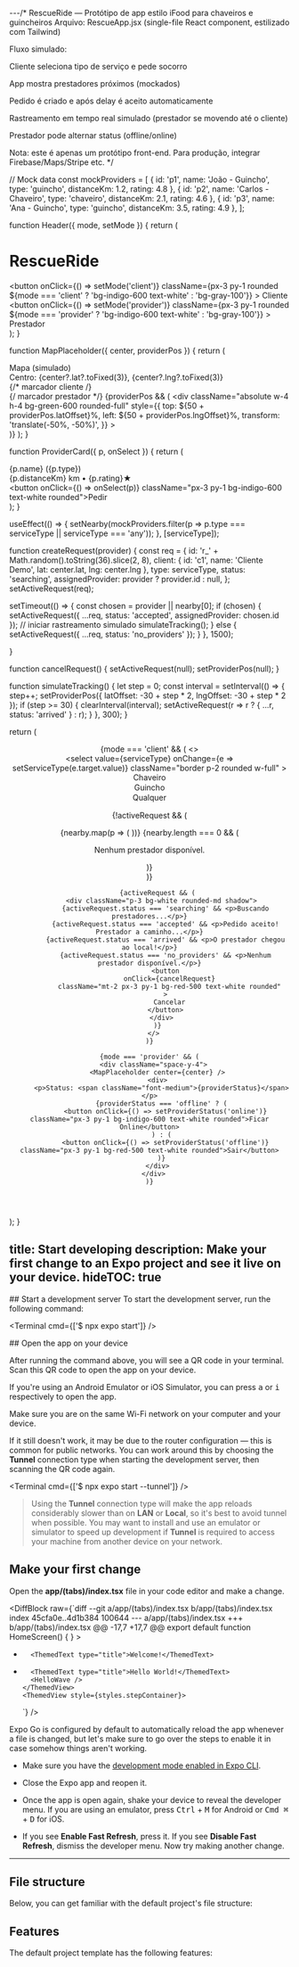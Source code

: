 ---/* RescueRide — Protótipo de app estilo iFood para chaveiros e guincheiros Arquivo: RescueApp.jsx (single-file React component, estilizado com Tailwind)

Fluxo simulado:

Cliente seleciona tipo de serviço e pede socorro

App mostra prestadores próximos (mockados)

Pedido é criado e após delay é aceito automaticamente

Rastreamento em tempo real simulado (prestador se movendo até o cliente)

Prestador pode alternar status (offline/online)


Nota: este é apenas um protótipo front-end. Para produção, integrar Firebase/Maps/Stripe etc. */


// Mock data const mockProviders = [ { id: 'p1', name: 'João - Guincho', type: 'guincho', distanceKm: 1.2, rating: 4.8 }, { id: 'p2', name: 'Carlos - Chaveiro', type: 'chaveiro', distanceKm: 2.1, rating: 4.6 }, { id: 'p3', name: 'Ana - Guincho', type: 'guincho', distanceKm: 3.5, rating: 4.9 }, ];

function Header({ mode, setMode }) { return ( <div className="flex items-center justify-between p-4 bg-white shadow-md"> <h1 className="text-xl font-semibold">RescueRide</h1> <div className="flex gap-2"> <button onClick={() => setMode('client')} className={px-3 py-1 rounded ${mode === 'client' ? 'bg-indigo-600 text-white' : 'bg-gray-100'}} > Cliente </button> <button onClick={() => setMode('provider')} className={px-3 py-1 rounded ${mode === 'provider' ? 'bg-indigo-600 text-white' : 'bg-gray-100'}} > Prestador </button> </div> </div> ); }

function MapPlaceholder({ center, providerPos }) { return ( <div className="relative w-full h-64 bg-gradient-to-br from-gray-100 to-gray-200 rounded-md border-2 border-dashed border-gray-300 flex items-center justify-center"> <div className="text-center"> <div className="text-sm text-gray-600 mb-2">Mapa (simulado)</div> <div className="text-xs text-gray-500"> Centro: {center?.lat?.toFixed(3)}, {center?.lng?.toFixed(3)} </div> </div> {/* marcador cliente /} <div className="absolute w-4 h-4 bg-blue-600 rounded-full top-1/2 left-1/2 -translate-x-1/2 -translate-y-1/2"></div> {/ marcador prestador */} {providerPos && ( <div className="absolute w-4 h-4 bg-green-600 rounded-full" style={{ top: ${50 + providerPos.latOffset}%, left: ${50 + providerPos.lngOffset}%, transform: 'translate(-50%, -50%)', }} ></div> )} </div> ); }

function ProviderCard({ p, onSelect }) { return ( <div className="p-3 bg-white rounded-md shadow-sm flex justify-between items-center"> <div> <div className="font-medium">{p.name} <span className="text-xs text-gray-500">({p.type})</span></div> <div className="text-sm text-gray-500">{p.distanceKm} km • {p.rating}★</div> </div> <button onClick={() => onSelect(p)} className="px-3 py-1 bg-indigo-600 text-white rounded">Pedir</button> </div> ); }


useEffect(() => { setNearby(mockProviders.filter(p => p.type === serviceType || serviceType === 'any')); }, [serviceType]);

function createRequest(provider) { const req = { id: 'r_' + Math.random().toString(36).slice(2, 8), client: { id: 'c1', name: 'Cliente Demo', lat: center.lat, lng: center.lng }, type: serviceType, status: 'searching', assignedProvider: provider ? provider.id : null, }; setActiveRequest(req);

setTimeout(() => {
  const chosen = provider || nearby[0];
  if (chosen) {
    setActiveRequest({ ...req, status: 'accepted', assignedProvider: chosen.id });
    // iniciar rastreamento simulado
    simulateTracking();
  } else {
    setActiveRequest({ ...req, status: 'no_providers' });
  }
}, 1500);

}

function cancelRequest() { setActiveRequest(null); setProviderPos(null); }

function simulateTracking() { let step = 0; const interval = setInterval(() => { step++; setProviderPos({ latOffset: -30 + step * 2, lngOffset: -30 + step * 2 }); if (step >= 30) { clearInterval(interval); setActiveRequest(r => r ? { ...r, status: 'arrived' } : r); } }, 300); }

return ( <div className="min-h-screen bg-gray-50"> <Header mode={mode} setMode={setMode} /> <div className="p-4 space-y-4"> {mode === 'client' && ( <> <MapPlaceholder center={center} providerPos={providerPos} /> <div className="flex gap-2"> <select value={serviceType} onChange={e => setServiceType(e.target.value)} className="border p-2 rounded w-full" > <option value="chaveiro">Chaveiro</option> <option value="guincho">Guincho</option> <option value="any">Qualquer</option> </select> </div>

{!activeRequest && (
          <div className="space-y-2">
            {nearby.map(p => (
              <ProviderCard key={p.id} p={p} onSelect={createRequest} />
            ))}
            {nearby.length === 0 && (
              <p className="text-gray-500 text-sm">Nenhum prestador disponível.</p>
            )}
          </div>
        )}

        {activeRequest && (
          <div className="p-3 bg-white rounded-md shadow">
            {activeRequest.status === 'searching' && <p>Buscando prestadores...</p>}
            {activeRequest.status === 'accepted' && <p>Pedido aceito! Prestador a caminho...</p>}
            {activeRequest.status === 'arrived' && <p>O prestador chegou ao local!</p>}
            {activeRequest.status === 'no_providers' && <p>Nenhum prestador disponível.</p>}
            <button
              onClick={cancelRequest}
              className="mt-2 px-3 py-1 bg-red-500 text-white rounded"
            >
              Cancelar
            </button>
          </div>
        )}
      </>
    )}

    {mode === 'provider' && (
      <div className="space-y-4">
        <MapPlaceholder center={center} />
        <div>
          <p>Status: <span className="font-medium">{providerStatus}</span></p>
          {providerStatus === 'offline' ? (
            <button onClick={() => setProviderStatus('online')} className="px-3 py-1 bg-indigo-600 text-white rounded">Ficar Online</button>
          ) : (
            <button onClick={() => setProviderStatus('offline')} className="px-3 py-1 bg-red-500 text-white rounded">Sair</button>
          )}
        </div>
      </div>
    )}
  </div>
</div>

); }


title: Start developing
description: Make your first change to an Expo project and see it live on your device.
hideTOC: true
---


<Step label="1">
## Start a development server
To start the development server, run the following command:

<Terminal cmd={['$ npx expo start']} />

</Step>

<Step label="2">
## Open the app on your device

After running the command above, you will see a QR code in your terminal. Scan this QR code to open the app on your device.

If you're using an Android Emulator or iOS Simulator, you can press <kbd>a</kbd> or <kbd>i</kbd> respectively to open the app.

<Collapsible summary="Having problems?">

Make sure you are on the same Wi-Fi network on your computer and your device.

If it still doesn't work, it may be due to the router configuration &mdash; this is common for public networks. You can work around this by choosing the **Tunnel** connection type when starting the development server, then scanning the QR code again.

<Terminal cmd={['$ npx expo start --tunnel']} />

> Using the **Tunnel** connection type will make the app reloads considerably slower than on **LAN** or **Local**, so it's best to avoid tunnel when possible. You may want to install and use an emulator or simulator to speed up development if **Tunnel** is required to access your machine from another device on your network.

</Collapsible>

</Step>

<Step label="3">

## Make your first change

Open the **app/(tabs)/index.tsx** file in your code editor and make a change.

<DiffBlock
  raw={`diff --git a/app/(tabs)/index.tsx b/app/(tabs)/index.tsx
index 45cfa0e..4d1b384 100644
--- a/app/(tabs)/index.tsx
+++ b/app/(tabs)/index.tsx
@@ -17,7 +17,7 @@ export default function HomeScreen() {
      }
    >
      <ThemedView style={styles.titleContainer}>
-       <ThemedText type="title">Welcome!</ThemedText>
+       <ThemedText type="title">Hello World!</ThemedText>
        <HelloWave />
      </ThemedView>
      <ThemedView style={styles.stepContainer}>
  `}
/>

<Collapsible summary="Changes not showing up on your device?">

Expo Go is configured by default to automatically reload the app whenever a file is changed, but let's make sure to go over the steps to enable it in case somehow things aren't working.

- Make sure you have the [development mode enabled in Expo CLI](/workflow/development-mode#development-mode).
- Close the Expo app and reopen it.
- Once the app is open again, shake your device to reveal the developer menu. If you are using an emulator, press <kbd>Ctrl</kbd> + <kbd>M</kbd> for Android or <kbd>Cmd ⌘</kbd> + <kbd>D</kbd> for iOS.
- If you see **Enable Fast Refresh**, press it. If you see **Disable Fast Refresh**, dismiss the developer menu. Now try making another change.

  <ContentSpotlight
    alt="Developer menu in Expo Go app."
    src="/static/images/get-started/developer-menu.png"
    className="max-w-[540px]"
  />

</Collapsible>

</Step>

---

## File structure

Below, you can get familiar with the default project's file structure:

<ProjectStructure />

## Features

The default project template has the following features:

<TemplateFeatures />
